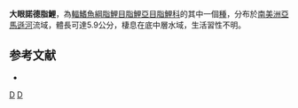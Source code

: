 {{Speciesbox 
| taxon = Knodus megalops
| status = NE
| status_system = IUCN3.1
| authority =  [[Myers|Myers]], 1929
| synonyms = 
}}
'''大眼諾德脂鯉'''，為[[輻鰭魚綱|輻鰭魚綱]][[脂鯉目|脂鯉目]][[脂鯉亞目|脂鯉亞目]][[脂鯉科|脂鯉科]]的其中一個[[種|種]]，分布於[[南美洲|南美洲]][[亞馬遜河|亞馬遜河]]流域，體長可達5.9公分，棲息在底中層水域，生活習性不明。

==参考文献==
{{refbegin}}
*{{FishBase_species|genus=Knodus|species=megalops|year=2014|month=1}}
{{refend}}

{{Taxonbar|from=Q5689702}}

[[Category:諾德脂鯉屬|D]]
[[Category:1929年描述的鱼类|D]]


{{魚類小作品}}